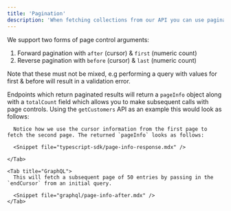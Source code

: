 ```yaml
---
title: 'Pagination'
description: 'When fetching collections from our API you can use pagination to control how much data is returned. We will return 25 records per request by default and the maximum page size is 100 records.'
---
```


We support two forms of page control arguments:

1. Forward pagination with `after` (cursor) & `first` (numeric count)
1. Reverse pagination with `before` (cursor) & `last` (numeric count)

Note that these must not be mixed, e.g performing a query with values for first & before will result in a validation error.

Endpoints which return paginated results will return a `pageInfo` object along with a `totalCount` field which allows you to make subsequent calls with page controls. Using the `getCustomers` API as an example this would look as follows:

<Tabs>
    <Tab title="Typescript SDK">
      <Snippet file="typescript-sdk/page-info-after.mdx" />

      Notice how we use the cursor information from the first page to fetch the second page. The returned `pageInfo` looks as follows:

      <Snippet file="typescript-sdk/page-info-response.mdx" />

    </Tab>

    <Tab title="GraphQL">
      This will fetch a subsequent page of 50 entries by passing in the `endCursor` from an initial query.

      <Snippet file="graphql/page-info-after.mdx" />
    </Tab>

</Tabs>
